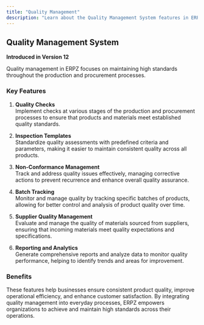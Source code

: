 ```yaml
---
title: "Quality Management"
description: "Learn about the Quality Management System features in ERPZ."
---
```


## Quality Management System

**Introduced in Version 12**

Quality management in ERPZ focuses on maintaining high standards throughout the production and procurement processes.

### Key Features

1. **Quality Checks**  
   Implement checks at various stages of the production and procurement processes to ensure that products and materials meet established quality standards.

2. **Inspection Templates**  
   Standardize quality assessments with predefined criteria and parameters, making it easier to maintain consistent quality across all products.

3. **Non-Conformance Management**  
   Track and address quality issues effectively, managing corrective actions to prevent recurrence and enhance overall quality assurance.

4. **Batch Tracking**  
   Monitor and manage quality by tracking specific batches of products, allowing for better control and analysis of product quality over time.

5. **Supplier Quality Management**  
   Evaluate and manage the quality of materials sourced from suppliers, ensuring that incoming materials meet quality expectations and specifications.

6. **Reporting and Analytics**  
   Generate comprehensive reports and analyze data to monitor quality performance, helping to identify trends and areas for improvement.

### Benefits

These features help businesses ensure consistent product quality, improve operational efficiency, and enhance customer satisfaction. By integrating quality management into everyday processes, ERPZ empowers organizations to achieve and maintain high standards across their operations.

